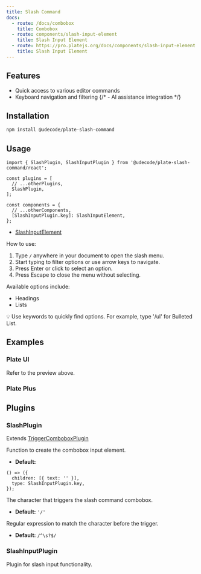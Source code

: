 ```yaml
---
title: Slash Command
docs:
  - route: /docs/combobox
    title: Combobox
  - route: components/slash-input-element
    title: Slash Input Element
  - route: https://pro.platejs.org/docs/components/slash-input-element
    title: Slash Input Element
---
```


<ComponentPreview name="slash-command-demo" />

<PackageInfo>

## Features

- Quick access to various editor commands
- Keyboard navigation and filtering
  {/* - AI assistance integration */}

</PackageInfo>

## Installation

```bash
npm install @udecode/plate-slash-command
```

## Usage

```tsx
import { SlashPlugin, SlashInputPlugin } from '@udecode/plate-slash-command/react';
```

```tsx
const plugins = [
  // ...otherPlugins,
  SlashPlugin,
];
```

```tsx
const components = {
  // ...otherComponents,
  [SlashInputPlugin.key]: SlashInputElement,
};
```

- [SlashInputElement](/components/slash-input-element)

How to use:

1. Type `/` anywhere in your document to open the slash menu.
2. Start typing to filter options or use arrow keys to navigate.
3. Press Enter or click to select an option.
4. Press Escape to close the menu without selecting.

Available options include:

- Headings
- Lists

<Callout>
  💡 Use keywords to quickly find options. For example, type '/ul' for Bulleted List.
</Callout>

## Examples

### Plate UI

Refer to the preview above.

### Plate Plus

<ComponentPreviewPro name="slash-menu-pro" />

## Plugins

### SlashPlugin

Extends [TriggerComboboxPlugin](/docs/combobox#options)

<APIOptions>
<APIItem name="createComboboxInput" type="() => TSlashInputElement" optional>
  Function to create the combobox input element.

- **Default:**

```tsx
() => ({
  children: [{ text: '' }],
  type: SlashInputPlugin.key,
});
```

</APIItem>

<APIItem name="trigger" type="string" optional>
  The character that triggers the slash command combobox.

- **Default:** `'/'`
</APIItem>

<APIItem name="triggerPreviousCharPattern" type="RegExp" optional>
  Regular expression to match the character before the trigger.

- **Default:** `/^\s?$/`
</APIItem>
</APIOptions>

### SlashInputPlugin

Plugin for slash input functionality.
